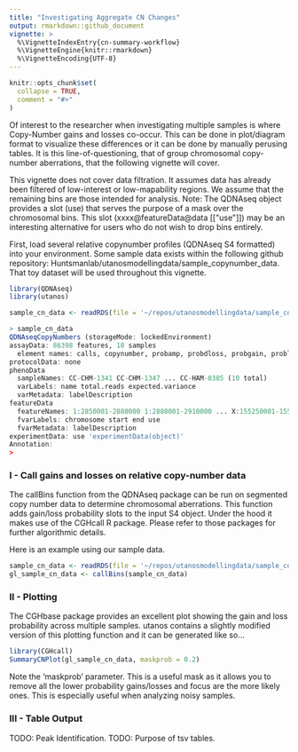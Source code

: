 ```yaml
---
title: "Investigating Aggregate CN Changes"
output: rmarkdown::github_document
vignette: >
  %\VignetteIndexEntry{cn-summary-workflow}
  %\VignetteEngine{knitr::rmarkdown}
  %\VignetteEncoding{UTF-8}
---
```


```r
knitr::opts_chunk$set(
  collapse = TRUE,
  comment = "#>"
)
```

Of interest to the researcher when investigating multiple samples is where Copy-Number gains and losses co-occur.
This can be done in plot/diagram format to visualize these differences or it can be done by manually perusing tables.
It is this line-of-questioning, that of group chromosomal copy-number aberrations, that the following vignette will cover.

This vignette does not cover data filtration. It assumes data has already been filtered of low-interest or low-mapability regions. We assume that the remaining bins are those intended for analysis. Note: The QDNAseq object provides a slot (use) that serves the purpose of a mask over the chromosomal bins. This slot (xxxx@featureData@data[["use"]]) may be an interesting alternative for users who do not wish to drop bins entirely. 

First, load several relative copynumber profiles (QDNAseq S4 formatted) into your environment.
Some sample data exists within the following github repository: Huntsmanlab/utanosmodellingdata/sample_copynumber_data. 
That toy dataset will be used throughout this vignette.

```r
library(QDNAseq)
library(utanos)

sample_cn_data <- readRDS(file = '~/repos/utanosmodellingdata/sample_copynumber_data/sample_cn_data.rds')
```

```r
> sample_cn_data
QDNAseqCopyNumbers (storageMode: lockedEnvironment)
assayData: 86398 features, 10 samples 
  element names: calls, copynumber, probamp, probdloss, probgain, probloss, probnorm, segmented 
protocolData: none
phenoData
  sampleNames: CC-CHM-1341 CC-CHM-1347 ... CC-HAM-0385 (10 total)
  varLabels: name total.reads expected.variance
  varMetadata: labelDescription
featureData
  featureNames: 1:2850001-2880000 1:2880001-2910000 ... X:155250001-155270560 (86398 total)
  fvarLabels: chromosome start end use
  fvarMetadata: labelDescription
experimentData: use 'experimentData(object)'
Annotation: 
> 

```

### I - Call gains and losses on relative copy-number data

The callBins function from the QDNAseq package can be run on segmented copy number data to determine chromosomal aberrations. This function adds gain/loss probability slots to the input S4 object. Under the hood it makes use of the CGHcall R package.
Please refer to those packages for further algorithmic details.

Here is an example using our sample data.

```r
sample_cn_data <- readRDS(file = '~/repos/utanosmodellingdata/sample_copynumber_data/sample_cn_data.rds')
gl_sample_cn_data <- callBins(sample_cn_data)
```


### II - Plotting

The CGHbase package provides an excellent plot showing the gain and loss probability across multiple samples.
utanos contains a slightly modified version of this plotting function and it can be generated like so...

```r
library(CGHcall)
SummaryCNPlot(gl_sample_cn_data, maskprob = 0.2)
```

Note the 'maskprob' parameter. This is a useful mask as it allows you to remove all the lower probability gains/losses and focus are the more likely ones. This is especially useful when analyzing noisy samples.

### III - Table Output

TODO: Peak Identification.
TODO: Purpose of tsv tables.



